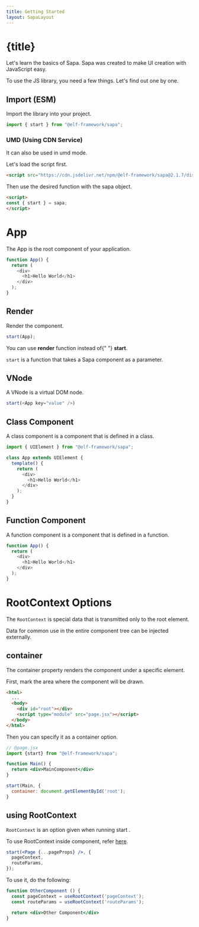 ```yaml
---
title: Getting Started
layout: SapaLayout
---
```




# {title}

Let's learn the basics of Sapa.
Sapa was created to make UI creation with JavaScript easy.

To use the JS library, you need a few things. Let's find out one by one.

## Import (ESM)

Import the library into your project.

```js
import { start } from "@elf-framework/sapa";
```

### UMD (Using CDN Service)

It can also be used in umd mode.

Let's load the script first.

```html
<script src="https://cdn.jsdelivr.net/npm/@elf-framework/sapa@2.1.7/dist/sapa.umd.min.js"></script>
```

Then use the desired function with the sapa object.

```html
<script>
const { start } = sapa;
</script>
```

# App

The App is the root component of your application.

```js
function App() {
  return (
    <div>
      <h1>Hello World</h1>
    </div>
  );
}
```

## Render

Render the component. 
```jsx
start(App);
```
<Alert type="info" weak={true}>
You can use <strong>render</strong> function instead of{" "}
<strong>start</strong>.
</Alert>

`start` is a function that takes a Sapa component as a parameter.

## VNode

A VNode is a virtual DOM node.

```js
start(<App key="value" />)
```

## Class Component
A class component is a component that is defined in a class.

```js
import { UIElement } from "@elf-framework/sapa";

class App extends UIElement {
  template() {
    return (
      <div>
        <h1>Hello World</h1>
      </div>
    );
  }
}
```

## Function Component

A function component is a component that is defined in a function.

```js
function App() {
  return (
    <div>
      <h1>Hello World</h1>
    </div>
  );
}
```

# RootContext Options 

The `RootContext` is special data that is transmitted only to the root element.

Data for common use in the entire component tree can be injected externally.


## container

The container property renders the component under a specific element.

First, mark the area where the component will be drawn.

```html {5} showLineNumbers
<html>
  ...
  <body>
    <div id="root"></div>
    <script type="module" src="page.jsx"></script>
  </body>
</html>
```

Then you can specify it as a container option.

```jsx {9} showLineNumbers
// @page.jsx
import {start} from "@elf-framework/sapa";

function Main() {
  return <div>MainComponent</div>
}

start(Main, {
  container: document.getElementById('root');
}

```

## using RootContext

`RootContext` is an option given when running start .

To use RootContext inside component, refer [here](/pages/sapa/hook/#useRootContext154).

```jsx {3}
start(<Page {...pageProps} />, {
  pageContext,
  routeParams,
});
```

To use it, do the following:

```jsx {3}
function OtherComponent () {
  const pageContext = useRootContext('pageContext');
  const routeParams = useRootContext('routeParams');

  return <div>Other Component</div>
}
```